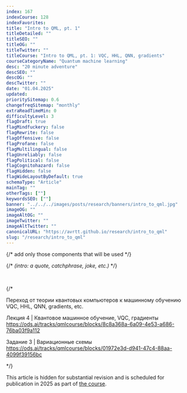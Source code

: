 ```yaml
---
index: 167
indexCourse: 128
indexFavorites:
title: "Intro to QML, pt. 1"
titleDetailed: ""
titleSEO: ""
titleOG: ""
titleTwitter: ""
titleCourse: "Intro to QML, pt. 1: VQC, HHL, QNN, gradients"
courseCategoryName: "Quantum machine learning"
desc: "20 minute adventure"
descSEO: ""
descOG: ""
descTwitter: ""
date: "01.04.2025"
updated:
prioritySitemap: 0.6
changefreqSitemap: "monthly"
extraReadTimeMin: 0
difficultyLevel: 3
flagDraft: true
flagMindfuckery: false
flagRewrite: false
flagOffensive: false
flagProfane: false
flagMultilingual: false
flagUnreliably: false
flagPolitical: false
flagCognitohazard: false
flagHidden: false
flagWideLayoutByDefault: true
schemaType: "Article"
mainTag: ""
otherTags: [""]
keywordsSEO: [""]
banner: "../../../images/posts/research/banners/intro_to_qml.jpg"
imageOG: ""
imageAltOG: ""
imageTwitter: ""
imageAltTwitter: ""
canonicalURL: "https://avrtt.github.io/research/intro_to_qml"
slug: "/research/intro_to_qml"
---
```


{/* add only those components that will be used
*/}


{/* *(intro: a quote, catchphrase, joke, etc.)* */}

<br/>


{/*

Переход от теории квантовых компьютеров к машинному обучению
VQC, HHL, QNN, gradients, etc.

Лекция 4 | Квантовое машинное обучение, VQC, градиенты
https://ods.ai/tracks/qmlcourse/blocks/8c8a368a-6a09-4e53-a686-76ba03f9a112

Задание 3 | Вариационные схемы
https://ods.ai/tracks/qmlcourse/blocks/01972e3d-d941-47c4-88aa-4099f39156bc

*/}


This article is hidden for substantial revision and is scheduled for publication in 2025 as part of [the course](/course).